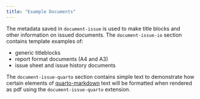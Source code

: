 ```yaml
---
title: "Example Documents"
---
```


The metadata saved in `document-issue` is used to make title blocks and other information on issued documents.
The `document-issue-io` section contains template examples of:

- generic titleblocks
- report format documents (A4 and A3)
- issue sheet and issue history documents

The `document-issue-quarto` section contains simple text to demonstrate how certain elements of [quarto-markdown](https://quarto.org/docs/authoring/markdown-basics.html) text
will be formatted when rendered as pdf using the `document-issue-quarto` extension.